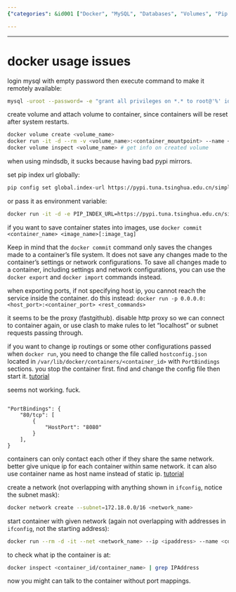 ```yaml
---
{"categories": &id001 ["Docker", "MySQL", "Databases", "Volumes", "Pip URLs", "Container Management", "Networking"], "category": "Docker", "date": "2022-12-11 00:21:44", "description": "This article delves into the practicalities of using Docker, addressing various tasks like logging into MySQL, configuring databases, managing volumes, optimizing pip URLs, exporting/importing containers, tweaking port mappings, creating custom networks, assigning IPs, and troubleshooting container communication problems. Comments A and B provide valuable insights and tips for efficient Docker usage.", "tags": *id001, "title": "docker usage issues"}

---
```


------

# docker usage issues

login mysql with empty password then execute command to make it remotely available:
```bash
mysql -uroot --password= -e "grant all privileges on *.* to root@'%' identified by '' with grant option; commit;"
```

create volume and attach volume to container, since containers will be reset after system restarts.

```bash
docker volume create <volume_name>
docker run -it -d --rm -v <volume_name>:<container_mountpoint> --name <container_name> <image_name>
docker volume inspect <volume_name> # get info on created volume
```

when using mindsdb, it sucks because having bad pypi mirrors.

set pip index url globally:
```bash
pip config set global.index-url https://pypi.tuna.tsinghua.edu.cn/simple
```

or pass it as environment variable:

```bash
docker run -it -d -e PIP_INDEX_URL=https://pypi.tuna.tsinghua.edu.cn/simple -n <container_name> <image_name>
```

if you want to save container states into images, use `docker commit <container_name> <image_name>[:image_tag]`

Keep in mind that the `docker commit` command only saves the changes made to a container's file system. It does not save any changes made to the container's settings or network configurations. To save all changes made to a container, including settings and network configurations, you can use the `docker export` and `docker import` commands instead.

when exporting ports, if not specifying host ip, you cannot reach the service inside the container. do this instead: `docker run -p 0.0.0.0:<host_port>:<container_port> <rest_commands>`

it seems to be the proxy (fastgithub). disable http proxy so we can connect to container again, or use clash to make rules to let "localhost" or subnet requests passing through.

if you want to change ip routings or some other configurations passed when `docker run`, you need to change the file called `hostconfig.json` located in `/var/lib/docker/containers/<container_id>` with `PortBindings` sections. you stop the container first. find and change the config file then start it. [tutorial](https://ahelpme.com/software/docker/docker-change-the-port-mapping-of-an-existing-container/#:~:text=Here%20is%20the%20whole%20procedure%3A%201%20Stop%20the,Docker%20container%20service.%205%20Start%20the%20docker%20container.)

seems not working. fuck.

```

"PortBindings": {
    "80/tcp": [
        {
            "HostPort": "8080"
        }
    ],
}
```

containers can only contact each other if they share the same network. better give unique ip for each container within same network. it can also use container name as host name instead of static ip. [tutorial](https://maximorlov.com/4-reasons-why-your-docker-containers-cant-talk-to-each-other/)

create a network (not overlapping with anything shown in `ifconfig`, notice the subnet mask):

```bash
docker network create --subnet=172.18.0.0/16 <network_name>
```

start container with given network (again not overlapping with addresses in `ifconfig`, not the starting address):

```bash
docker run --rm -d -it --net <network_name> --ip <ipaddress> --name <container_name>
```
to check what ip the container is at:

```bash
docker inspect <container_id/container_name> | grep IPAddress
```

now you might can talk to the container without port mappings.

